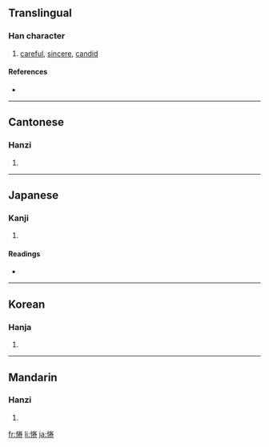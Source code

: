 ==Translingual==

===Han character===
{{Han char|rn=61|rad=心|as=08|sn=11|four=9901<sub>2</sub>|canj=心火手山 (PFQU)}}

# [[careful]], [[sincere]], [[candid]]

====References====
* {{Han ref|kx=0390.400|dkj=10795|dj=0725.080|hdz=42318.130|uh=60D3|ud=24787|bh=D557|bd=54615}}

----

==Cantonese==

===Hanzi===
{{yue-hanzi|jyut=|y=kyun4}}

# {{defn|Cantonese}}

----

==Japanese==

===Kanji===
{{ja-kanji|grade=|rs=心08}}

# {{defn|Japanese}}

====Readings====
* {{ja-readings|on=[[けん]] (ken)|kun=[[つつしむ]] (tsutsushimu), [[はげしい]] (hageshii)}}

----

==Korean==

===Hanja===
{{ko-hanja|hangeul=[[권]]|eumhun=|rv=gwon|mr=kwŏn|y=kwen}}

# {{defn|Korean}}

----

==Mandarin==

===Hanzi===
{{cmn-hanzi|pin=[[quán]] ([[quan2]])|wg=ch'üan<sup>2</sup>}}

# {{defn|Mandarin}}

[[fr:惓]]
[[li:惓]]
[[ja:惓]]